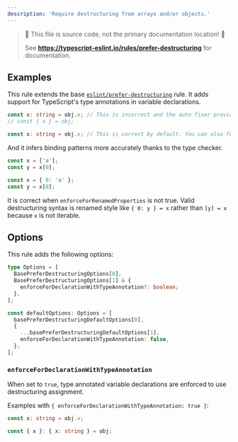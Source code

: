 ---
description: 'Require destructuring from arrays and/or objects.'
---


> 🛑 This file is source code, not the primary documentation location! 🛑
>
> See **https://typescript-eslint.io/rules/prefer-destructuring** for documentation.

## Examples

This rule extends the base [`eslint/prefer-destructuring`](https://eslint.org/docs/latest/rules/prefer-destructuring) rule.
It adds support for TypeScript's type annotations in variable declarations.

<Tabs>

<TabItem value="`eslint/prefer-destructuring`">

```ts
const x: string = obj.x; // This is incorrect and the auto fixer provides following untyped fix.
// const { x } = obj;
```

</TabItem>
<TabItem value="`@typescript-eslint/prefer-destructuring`">

```ts
const x: string = obj.x; // This is correct by default. You can also forbid this by an option.
```

</TabItem>
</Tabs>

And it infers binding patterns more accurately thanks to the type checker.

<Tabs>
<TabItem value="❌ Incorrect">

```ts
const x = ['a'];
const y = x[0];
```

</TabItem>
<TabItem value="✅ Correct">

```ts
const x = { 0: 'a' };
const y = x[0];
```

It is correct when `enforceForRenamedProperties` is not true.
Valid destructuring syntax is renamed style like `{ 0: y } = x` rather than `[y] = x` because `x` is not iterable.

</TabItem>
</Tabs>

## Options

This rule adds the following options:

```ts
type Options = [
  BasePreferDestructuringOptions[0],
  BasePreferDestructuringOptions[1] & {
    enforceForDeclarationWithTypeAnnotation?: boolean;
  },
];

const defaultOptions: Options = [
  basePreferDestructuringDefaultOptions[0],
  {
    ...basePreferDestructuringDefaultOptions[1],
    enforceForDeclarationWithTypeAnnotation: false,
  },
];
```

### `enforceForDeclarationWithTypeAnnotation`

When set to `true`, type annotated variable declarations are enforced to use destructuring assignment.

Examples with `{ enforceForDeclarationWithTypeAnnotation: true }`:

<Tabs>
<TabItem value="❌ Incorrect">

```ts option='{ "object": true }, { "enforceForDeclarationWithTypeAnnotation": true }'
const x: string = obj.x;
```

</TabItem>
<TabItem value="✅ Correct">

```ts option='{ "object": true }, { "enforceForDeclarationWithTypeAnnotation": true }'
const { x }: { x: string } = obj;
```

</TabItem>
</Tabs>

